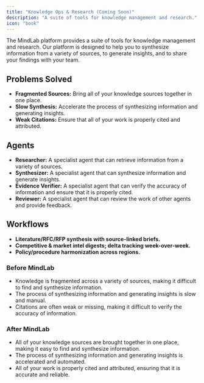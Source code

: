 ```yaml
---
title: "Knowledge Ops & Research (Coming Soon)"
description: "A suite of tools for knowledge management and research."
icon: "book"
---
```


The MindLab platform provides a suite of tools for knowledge management and research. Our platform is designed to help you to synthesize information from a variety of sources, to generate insights, and to share your findings with your team.

## Problems Solved

-   **Fragmented Sources:** Bring all of your knowledge sources together in one place.
-   **Slow Synthesis:** Accelerate the process of synthesizing information and generating insights.
-   **Weak Citations:** Ensure that all of your work is properly cited and attributed.

## Agents

-   **Researcher:** A specialist agent that can retrieve information from a variety of sources.
-   **Synthesizer:** A specialist agent that can synthesize information and generate insights.
-   **Evidence Verifier:** A specialist agent that can verify the accuracy of information and ensure that it is properly cited.
-   **Reviewer:** A specialist agent that can review the work of other agents and provide feedback.

## Workflows

-   **Literature/RFC/RFP synthesis with source-linked briefs.**
-   **Competitive & market intel digests; delta tracking week-over-week.**
-   **Policy/procedure harmonization across regions.**

### Before MindLab

-   Knowledge is fragmented across a variety of sources, making it difficult to find and synthesize information.
-   The process of synthesizing information and generating insights is slow and manual.
-   Citations are often weak or missing, making it difficult to verify the accuracy of information.

### After MindLab

-   All of your knowledge sources are brought together in one place, making it easy to find and synthesize information.
-   The process of synthesizing information and generating insights is accelerated and automated.
-   All of your work is properly cited and attributed, ensuring that it is accurate and reliable.